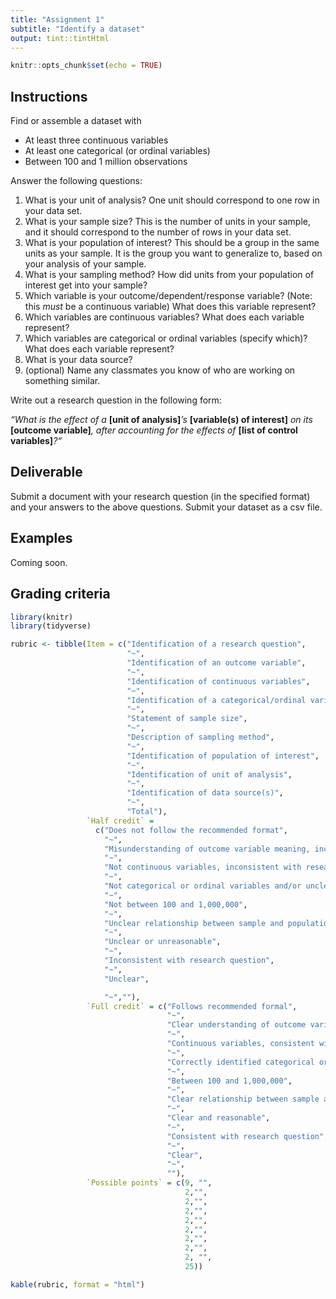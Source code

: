 ```yaml
---
title: "Assignment 1"
subtitle: "Identify a dataset"
output: tint::tintHtml
---
```


```r
knitr::opts_chunk$set(echo = TRUE)
```

## Instructions

Find or assemble a dataset with

* At least three continuous variables
* At least one categorical (or ordinal variables)
* Between 100 and 1 million observations

Answer the following questions:
    
1. What is your unit of analysis? One unit should correspond to one row in 
your data set.
2. What is your sample size? This is the number of units in your sample, and it should
correspond to the number of rows in your data set.
3. What is your population of interest? This should be a group in the same units as your 
sample. It is the group you want to generalize to, based on your analysis of your 
sample.
4. What is your sampling method? How did units from your population of interest get 
into your sample?
5. Which variable is your outcome/dependent/response variable? (Note: this *must* be a continuous variable) What does this variable represent?
6. Which variables are continuous variables? What does each variable represent?
7. Which variables are categorical or ordinal variables (specify which)? What does each variable represent?
8. What is your data source?
9. (optional) Name any classmates you know of who are working on something similar.

Write out a research question in the following form: 

*"What is the effect of a* **[unit of analysis]***'s* **[variable(s) of interest]** *on its* 
**[outcome variable]***, after accounting for the effects of* **[list of control variables]***?"*

## Deliverable

Submit a document with your research question (in the specified format) and your
answers to the above questions. Submit your dataset as a csv file.

## Examples

Coming soon.

## Grading criteria

```r
library(knitr)
library(tidyverse)

rubric <- tibble(Item = c("Identification of a research question",
                          "~",
                          "Identification of an outcome variable",
                          "~",
                          "Identification of continuous variables",
                          "~",
                          "Identification of a categorical/ordinal variable",
                          "~",
                          "Statement of sample size",
                          "~",
                          "Description of sampling method",
                          "~",
                          "Identification of population of interest",
                          "~",
                          "Identification of unit of analysis",
                          "~",
                          "Identification of data source(s)",
                          "~",
                          "Total"),
                 `Half credit` = 
                   c("Does not follow the recommended format",
                     "~",
                     "Misunderstanding of outcome variable meaning, inconsistent with research question, and/or not continuous",
                     "~",
                     "Not continuous variables, inconsistent with research question, and/or unclear description",
                     "~",
                     "Not categorical or ordinal variables and/or unclear description",
                     "~",
                     "Not between 100 and 1,000,000",
                     "~",
                     "Unclear relationship between sample and population of interest",
                     "~",
                     "Unclear or unreasonable",
                     "~",
                     "Inconsistent with research question",
                     "~",
                     "Unclear", 

                     "~",""),
                 `Full credit` = c("Follows recommended formal",
                                   "~",
                                   "Clear understanding of outcome variable meaning,  consistent with research question, and variable is continuous",
                                   "~",
                                   "Continuous variables, consistent with research question, and clear description",
                                   "~",
                                   "Correctly identified categorical or ordinal variables, clear description",
                                   "~",
                                   "Between 100 and 1,000,000",
                                   "~",
                                   "Clear relationship between sample and population of interest",
                                   "~",
                                   "Clear and reasonable",
                                   "~",
                                   "Consistent with research question",
                                   "~",
                                   "Clear",
                                   "~",
                                   ""),
                 `Possible points` = c(9, "",
                                       2,"",
                                       2,"",
                                       2,"",
                                       2,"",
                                       2,"",
                                       2,"", 
                                       2,"",
                                       2, "",
                                       25))

kable(rubric, format = "html")
```
        